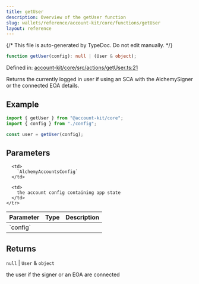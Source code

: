 ```yaml
---
title: getUser
description: Overview of the getUser function
slug: wallets/reference/account-kit/core/functions/getUser
layout: reference
---
```


{/* This file is auto-generated by TypeDoc. Do not edit manually. */}

```ts
function getUser(config): null | (User & object);
```

Defined in: [account-kit/core/src/actions/getUser.ts:21](https://github.com/alchemyplatform/aa-sdk/blob/ad165355d980f9a16dd388088895bfc851df8656/account-kit/core/src/actions/getUser.ts#L21)

Returns the currently logged in user if using an SCA with the AlchemySigner
or the connected EOA details.

## Example

```ts
import { getUser } from "@account-kit/core";
import { config } from "./config";

const user = getUser(config);
```

## Parameters

<table>
  <thead>
    <tr>
      <th align="left">Parameter</th>
      <th align="left">Type</th>
      <th align="left">Description</th>
    </tr>
  </thead>

  <tbody>
    <tr>
      <td>
        `config`
      </td>

      <td>
        `AlchemyAccountsConfig`
      </td>

      <td>
        the account config containing app state
      </td>
    </tr>

  </tbody>
</table>

## Returns

`null` | `User` & `object`

the user if the signer or an EOA are connected
